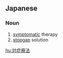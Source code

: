 ==Japanese==
{{ja-kanjitab|たい|しょう|りょう|ほう|yomi=o}}

===Noun===
{{ja-noun|たいしょう りょうほう}}

# [[symptomatic]] therapy
# [[stopgap]] solution

[[hu:対症療法]]